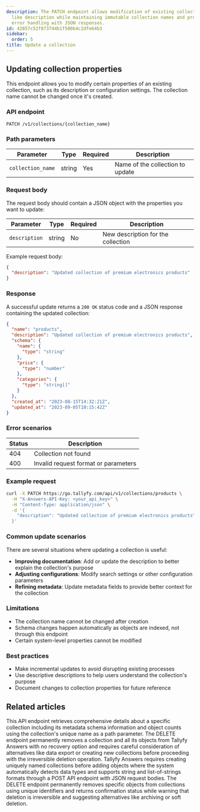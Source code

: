 ```yaml
---
description: The PATCH endpoint allows modification of existing collection properties
  like description while maintaining immutable collection names and provides comprehensive
  error handling with JSON responses.
id: 42857c52f873744b1f500b4c2dfe64b3
sidebar:
  order: 5
title: Update a collection
---
```


## Updating collection properties

This endpoint allows you to modify certain properties of an existing collection, such as its description or configuration settings. The collection name cannot be changed once it's created.

### API endpoint

```
PATCH /v1/collections/{collection_name}
```

### Path parameters

| Parameter | Type | Required | Description |
|-----------|------|----------|-------------|
| `collection_name` | string | Yes | Name of the collection to update |

### Request body

The request body should contain a JSON object with the properties you want to update:

| Parameter | Type | Required | Description |
|-----------|------|----------|-------------|
| `description` | string | No | New description for the collection |

Example request body:

```json
{
  "description": "Updated collection of premium electronics products"
}
```

### Response

A successful update returns a `200 OK` status code and a JSON response containing the updated collection:

```json
{
  "name": "products",
  "description": "Updated collection of premium electronics products",
  "schema": {
    "name": {
      "type": "string"
    },
    "price": {
      "type": "number"
    },
    "categories": {
      "type": "string[]"
    }
  },
  "created_at": "2023-08-15T14:32:21Z",
  "updated_at": "2023-09-05T10:15:42Z"
}
```

### Error scenarios

| Status | Description |
|--------|-------------|
| 404 | Collection not found |
| 400 | Invalid request format or parameters |

### Example request

```bash
curl -X PATCH https://go.tallyfy.com/api/v1/collections/products \
  -H "X-Answers-API-Key: <your_api_key>" \
  -H "Content-Type: application/json" \
  -d '{
    "description": "Updated collection of premium electronics products"
  }'
```

### Common update scenarios

There are several situations where updating a collection is useful:

- **Improving documentation**: Add or update the description to better explain the collection's purpose
- **Adjusting configurations**: Modify search settings or other configuration parameters
- **Refining metadata**: Update metadata fields to provide better context for the collection

### Limitations

- The collection name cannot be changed after creation
- Schema changes happen automatically as objects are indexed, not through this endpoint
- Certain system-level properties cannot be modified

### Best practices

- Make incremental updates to avoid disrupting existing processes
- Use descriptive descriptions to help users understand the collection's purpose
- Document changes to collection properties for future reference


## Related articles
<CardGrid>
<LinkTitleCard header="<b>Collections > Get a collection</b>" href="/products/answers/collections/get-collection/" > This API endpoint retrieves comprehensive details about a specific collection including its metadata schema information and object counts using the collection's unique name as a path parameter. </LinkTitleCard>
<LinkTitleCard header="<b>Collections > Delete a collection</b>" href="/products/answers/collections/delete-collection/" > The DELETE endpoint permanently removes a collection and all its objects from Tallyfy Answers with no recovery option and requires careful consideration of alternatives like data export or creating new collections before proceeding with the irreversible deletion operation. </LinkTitleCard>
<LinkTitleCard header="<b>Collections > Create a collection</b>" href="/products/answers/collections/create-collection/" > Tallyfy Answers requires creating uniquely named collections before adding objects where the system automatically detects data types and supports string and list-of-strings formats through a POST API endpoint with JSON request bodies. </LinkTitleCard>
<LinkTitleCard header="<b>Objects > Delete an object</b>" href="/products/answers/objects/delete-object/" > The DELETE endpoint permanently removes specific objects from collections using unique identifiers and returns confirmation status while warning that deletion is irreversible and suggesting alternatives like archiving or soft deletion. </LinkTitleCard>
</CardGrid>
